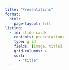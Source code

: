 ```yaml
---
title: "Presentations"
format:
  html:
    page-layout: full
listing:
  - id: slide-cards
    contents: presentations
    type: grid
    fields: [image, title]
    grid-columns: 4
    sort:
      - "title"
---
```


:::{#slide-cards}

:::